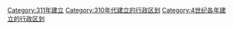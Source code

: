 [[Category:311年建立|Category:311年建立]]
[[Category:310年代建立的行政区划|Category:310年代建立的行政区划]]
[[Category:4世纪各年建立的行政区划|Category:4世纪各年建立的行政区划]]